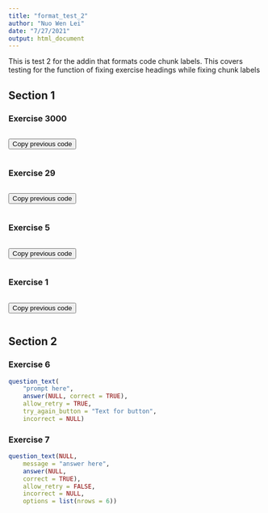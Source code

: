 ```yaml
---
title: "format_test_2"
author: "Nuo Wen Lei"
date: "7/27/2021"
output: html_document
---
```


This is test 2 for the addin that formats code chunk labels. This covers testing for the function of fixing exercise headings while fixing chunk labels

## Section 1

### Exercise 3000


```r

```

<button onclick = "transfer_code(this)">Copy previous code</button>

```r

```

###

### Exercise 29


```r

```

<button onclick = "transfer_code(this)">Copy previous code</button>

```r

```

###


### Exercise 5


```r

```

<button onclick = "transfer_code(this)">Copy previous code</button>

```r

```

###

### Exercise 1


```r

```

<button onclick = "transfer_code(this)">Copy previous code</button>

```r

```

###

## Section 2

### Exercise 6


```r
question_text(
	"prompt here",
	answer(NULL, correct = TRUE),
	allow_retry = TRUE,
	try_again_button = "Text for button",
	incorrect = NULL)
```

###

### Exercise 7


```r
question_text(NULL,
	message = "answer here",
	answer(NULL,
	correct = TRUE),
	allow_retry = FALSE,
	incorrect = NULL,
	options = list(nrows = 6))
```

###





